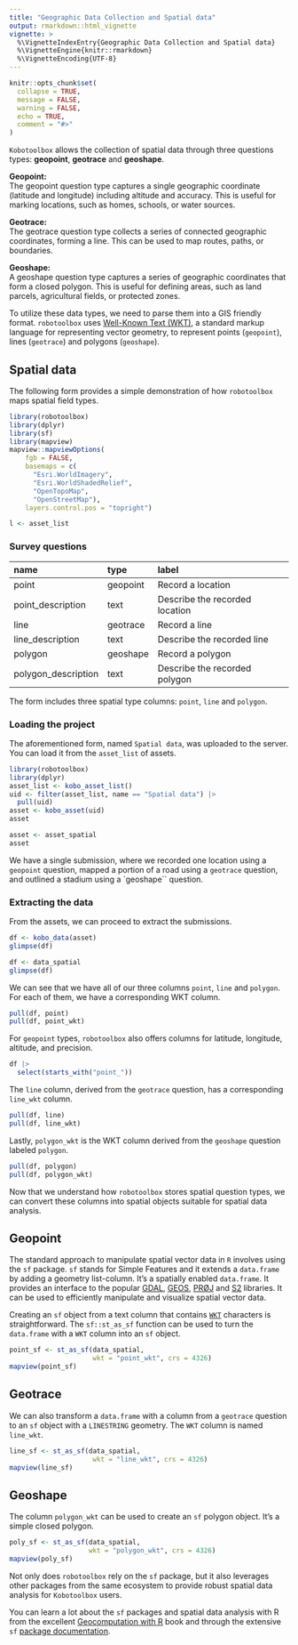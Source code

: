 ```yaml
---
title: "Geographic Data Collection and Spatial data"
output: rmarkdown::html_vignette
vignette: >
  %\VignetteIndexEntry{Geographic Data Collection and Spatial data}
  %\VignetteEngine{knitr::rmarkdown}
  %\VignetteEncoding{UTF-8}
---
```


```r
knitr::opts_chunk$set(
  collapse = TRUE,
  message = FALSE,
  warning = FALSE,
  echo = TRUE,
  comment = "#>"
)
```

`Kobotoolbox` allows the collection of spatial data through three questions types: **geopoint**, **geotrace** and **geoshape**.

**Geopoint:**<br>
The geopoint question type captures a single geographic coordinate (latitude and longitude) including altitude and accuracy. This is useful for marking locations, such as homes, schools, or water sources.

**Geotrace:**<br>
The geotrace question type collects a series of connected geographic coordinates, forming a line. This can be used to map routes, paths, or boundaries.

**Geoshape:**<br>
A geoshape question type captures a series of geographic coordinates that form a closed polygon. This is useful for defining areas, such as land parcels, agricultural fields, or protected zones.

To utilize these data types, we need to parse them into a GIS friendly format. `robotoolbox` uses [Well-Known Text (WKT)](https://libgeos.org/specifications/wkt/), a standard markup language for representing vector geometry, to represent points (`geopoint`), lines (`geotrace`) and polygons (`geoshape`).


## Spatial data

The following form provides a simple demonstration of how `robotoolbox` maps spatial field types.

```r
library(robotoolbox)
library(dplyr)
library(sf)
library(mapview)
mapview::mapviewOptions(
    fgb = FALSE,
    basemaps = c(
      "Esri.WorldImagery",
      "Esri.WorldShadedRelief",
      "OpenTopoMap",
      "OpenStreetMap"),
    layers.control.pos = "topright")
```


```r
l <- asset_list
```

### Survey questions

|name                |type     |label                          |
|:-------------------|:--------|:------------------------------|
|point               |geopoint |Record a location              |
|point_description   |text     |Describe the recorded location |
|line                |geotrace |Record a line                  |
|line_description    |text     |Describe the recorded line     |
|polygon             |geoshape |Record a polygon               |
|polygon_description |text     |Describe the recorded polygon  |

The form includes three spatial type columns: `point`, `line` and `polygon`.

### Loading the project

The aforementioned form, named `Spatial data`, was uploaded to the server. You can load it from the `asset_list` of assets.

```r
library(robotoolbox)
library(dplyr)
asset_list <- kobo_asset_list()
uid <- filter(asset_list, name == "Spatial data") |>
  pull(uid)
asset <- kobo_asset(uid)
asset
```

```r
asset <- asset_spatial
asset
```

We have a single submission, where we recorded one location using a `geopoint` question, mapped a portion of a road using a `geotrace` question, and outlined a stadium using a `geoshape`` question.

### Extracting the data

From the assets, we can proceed to extract the submissions.

```r
df <- kobo_data(asset)
glimpse(df)
```

```r
df <- data_spatial
glimpse(df)
```

We can see that we have all of our three columns `point`, `line` and `polygon`. For each of them, we have a corresponding WKT column.

```r
pull(df, point)
pull(df, point_wkt)
```

For `geopoint` types, `robotoolbox` also offers columns for latitude, longitude, altitude, and precision.

```r
df |>
  select(starts_with("point_"))
```

The `line` column, derived from the `geotrace` question, has a corresponding `line_wkt` column.

```r
pull(df, line)
pull(df, line_wkt)
```

Lastly, `polygon_wkt` is the WKT column derived from the `geoshape` question labeled `polygon`.

```r
pull(df, polygon)
pull(df, polygon_wkt)
```

Now that we understand how `robotoolbox` stores spatial question types, we can convert these columns into spatial objects suitable for spatial data analysis.

## Geopoint

The standard approach to manipulate spatial vector data in `R` involves using the `sf` package. `sf` stands for Simple Features and it extends a `data.frame` by adding a geometry list-column. It's a spatially enabled `data.frame`.
It provides an interface to the popular [GDAL](https://gdal.org/), [GEOS](https://libgeos.org/), [PRØJ](https://proj.org/) and [S2](https://s2geometry.io/) libraries. It can be used to efficiently manipulate and visualize spatial vector data.

Creating an `sf` object from a text column that contains  [`WKT`](https://libgeos.org/specifications/wkt/) characters is straightforward. The `sf::st_as_sf` function can be used to turn the `data.frame` with a `WKT` column into an `sf` object.

```r
point_sf <- st_as_sf(data_spatial,
                     wkt = "point_wkt", crs = 4326)
mapview(point_sf)
```

## Geotrace

We can also transform a `data.frame` with a column from a `geotrace` question to an `sf` object with a `LINESTRING` geometry. The `WKT` column is named `line_wkt`.

```r
line_sf <- st_as_sf(data_spatial,
                     wkt = "line_wkt", crs = 4326)
mapview(line_sf)
```


## Geoshape

The column `polygon_wkt` can be used to create an `sf` polygon object. It's a simple closed polygon.

```r
poly_sf <- st_as_sf(data_spatial,
                    wkt = "polygon_wkt", crs = 4326)
mapview(poly_sf)
```

Not only does `robotoolbox` rely on the `sf` package, but it also leverages other packages from the same ecosystem to provide robust spatial data analysis for `Kobotoolbox` users.

You can learn a lot about the `sf` packages and spatial data analysis with R from the excellent [Geocomputation with R](https://r.geocompx.org/) book and through the extensive `sf` [package documentation](https://r-spatial.github.io/sf/).
